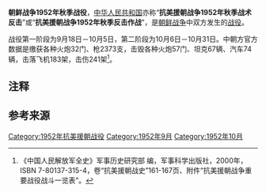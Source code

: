 {{noteTA
|T=zh-cn:朝鲜战争1952年秋季战役; zh-sg:韓戰1952年秋季戰役; zh-tw:韓戰1952年秋季戰役; zh-hk:韓戰1952年秋季戰役
|1=zh:北朝鲜; zh-hans:朝鲜; zh-hant:北韓;
|2=zh:南朝鲜; zh-hans:韩国; zh-hant:南韓;
|4=zh-hans:朝鲜半岛; zh-hant:朝鮮半島;
|5=zh-hans:朝鲜民主主义人民共和国; zh-hant:朝鮮民主主義人民共和國;
|6=zh:南北朝鲜; zh-hans:朝鲜半岛南北; zh-hant:南北韓;
|8=zh-hans:朝鲜军事; zh-hant:北韓軍事;
|9=zh-hans:韩国国军; zh-hant:韓國國軍;
|10=zh-hans:朝鲜战场; zh-hant:韓國戰場;
|11=zh-hans:朝鲜民族; zh-hant:韓民族;
|12=zh:朝鲜半岛北部地区; zh-hans:朝鲜半岛北部; zh-hant:北韓地區;
|13=zh:朝鲜半岛南部地区; zh-hans:朝鲜半岛南部; zh-hant:南韓地區;
}}
{{Infobox Military Conflict
|campaign=
|image=
|caption=
|conflict=朝鲜战争1952年秋季战役
|date=1952年9月18日－10月31日
|place=正面整个战线
|result=
|combatant1=[[中国人民志愿军|中国人民志愿军]]第12、15、38、39、40、65、68军<br />炮兵第1、2、7、8、21师，战防炮第402、403团，坦克兵第4、5、6团<br />[[朝鲜军事|朝鲜人民军]]第1、3军团
|combatant2=[[美国军事|美军]]第1、9、10军7个师<br />[[大韓民國國軍|南韩]]第1、2军团10个师<br />英联邦1个师
|commander1=
|commander2=
|strength1=
|strength2=
|casualties1=1.07万余{{noteTag|1=朝鲜人民军占149<ref name="国防大学">《中国人民志愿军战史》国防大学战史简编编写组，国防大学出版社，1992年08月，ISBN 7506519313。</ref>。}}<ref name="国防大学" />
|casualties2=2.72万余{{noteTag|1=朝鲜人民军占1700余<ref name="军事科学院" />。}}<ref name="军事科学院" />
|}}

'''朝鲜战争1952年秋季战役'''，[[中华人民共和国|中华人民共和国]]亦称“'''抗美援朝战争1952年秋季战术反击'''”或“'''抗美援朝战争1952年秋季反击作战'''”，是[[朝鲜战争|朝鲜战争]]中双方发生的[[战役|战役]]。

战役第一阶段为9月18日－10月5日，第二阶段为10月6日－10月31日。中朝方官方数据是缴获各种火炮32门、枪2373支，击毁各种火炮57门、坦克67辆、汽车74辆，击落飞机183架，击伤241架<ref name="军事科学院">《中国人民解放军全史》军事历史研究部 编，军事科学出版社，2000年，ISBN 7-80137-315-4，卷“抗美援朝战史”161-167页、附件“抗美援朝战争重要战役战斗一览表”。</ref>。

== 注释 ==
<div class="references-2column">
{{notefoot}}
</div>

== 参考来源 ==
{{reflist|2}}

{{战争小作品}}
{{朝鲜战争}}
[[Category:1952年抗美援朝战役|Category:1952年抗美援朝战役]]
[[Category:1952年9月|Category:1952年9月]]
[[Category:1952年10月|Category:1952年10月]]